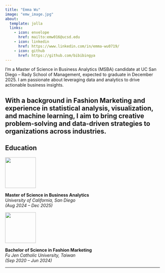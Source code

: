 ```yaml
---
title: "Emma Wu"
image: "emw_image.jpg"
about: 
  template: jolla
  links:
    - icon: envelope
      href: mailto:emw016@ucsd.edu
    - icon: linkedin
      href: https://www.linkedin.com/in/emma-wu0719/
    - icon: github
      href: https://github.com/bibibingya
---
```

I'm a Master of Science in Business Analytics (MSBA) candidate at UC San Diego – Rady School of Management, expected to graduate in December 2025. I am passionate about leveraging data and analytics to drive actionable business insights.

With a background in Fashion Marketing and experience in statistical analysis, visualization, and machine learning, I aim to bring creative problem-solving and data-driven strategies to organizations across industries.
---
## Education


::: {.edu-grid}
<div align="center">

<img src="https://upload.wikimedia.org/wikipedia/commons/thumb/8/84/UC_San_Diego_seal.svg/200px-UC_San_Diego_seal.svg.png" width="100"/>

**Master of Science in Business Analytics**  
*University of California, San Diego*  
*(Aug 2024 – Dec 2025)*

</div>

<div align="center">

<img src="https://upload.wikimedia.org/wikipedia/commons/thumb/f/f1/Fu_Jen_Catholic_University_emblem.svg/200px-Fu_Jen_Catholic_University_emblem.svg.png" width="100"/>

**Bachelor of Science in Fashion Marketing**  
*Fu Jen Catholic University, Taiwan*  
*(Sep 2020 – Jun 2024)*

</div>
:::
---